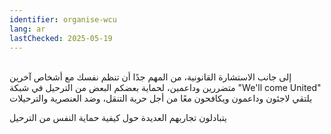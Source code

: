 ```yaml
---
identifier: organise-wcu
lang: ar
lastChecked: 2025-05-19
---
```

<br/> إلى جانب الاستشارة القانونية، من المهم جدًا أن تنظم نفسك مع أشخاص آخرين متضررين وداعمين، لحماية بعضكم البعض من الترحيل
في شبكة 
"We'll come United"
يلتقي لاجئون وداعمون ويكافحون معًا من أجل حرية التنقل، وضد العنصرية والترحيلات

يتبادلون تجاربهم العديدة حول كيفية حماية النفس من الترحيل
<Address identifier="wcu" />
